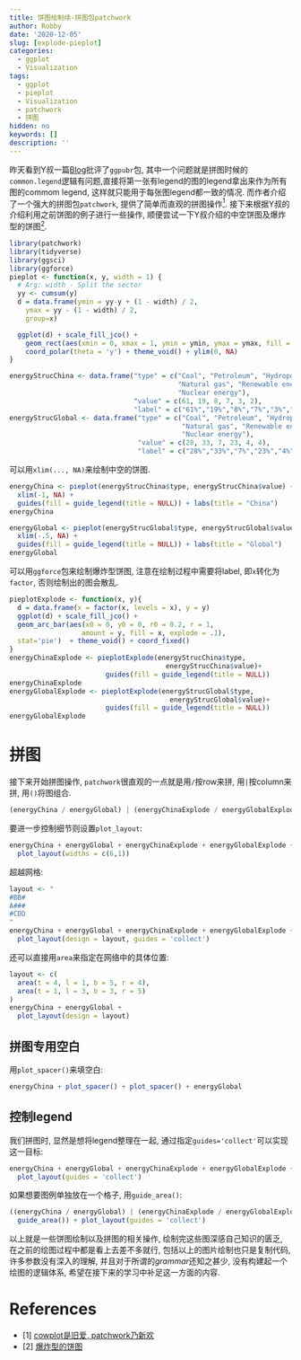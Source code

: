```yaml
---
title: 饼图绘制续-拼图包patchwork
author: Robby
date: '2020-12-05'
slug: [explode-pieplot]
categories:
  - ggplot
  - Visualization
tags:
  - ggplot
  - pieplot
  - Visualization
  - patchwork
  - 拼图
hidden: no
keywords: []
description: ''
---
```


昨天看到Y叔一篇[Blog](https://guangchuangyu.github.io/2019/12/why-hate-ggpubr/)批评了`ggpubr`包, 其中一个问题就是拼图时候的`common.legend`逻辑有问题,直接将第一张有legend的图的legend拿出来作为所有图的commom legend, 这样就只能用于每张图legend都一致的情况. 而作者介绍了一个强大的拼图包`patchwork`, 提供了简单而直观的拼图操作[<sup>1](#refer-anchor-1). 接下来根据Y叔的介绍利用之前饼图的例子进行一些操作, 顺便尝试一下Y叔介绍的中空饼图及爆炸型的饼图[<sup>2](#refer-anchor-2).

```r
library(patchwork)
library(tidyverse)
library(ggsci)
library(ggforce)
pieplot <- function(x, y, width = 1) {
  # Arg: width - Split the sector
  yy <- cumsum(y)
  d = data.frame(ymin = yy-y + (1 - width) / 2, 
  	ymax = yy - (1 - width) / 2, 
  	group=x)

  ggplot(d) + scale_fill_jco() +
  	geom_rect(aes(xmin = 0, xmax = 1, ymin = ymin, ymax = ymax, fill = group)) + 
  	coord_polar(theta = 'y') + theme_void() + ylim(0, NA) 
}

energyStrucChina <- data.frame("type" = c("Coal", "Petroleum", "Hydropower",
                                          "Natural gas", "Renewable energy",
                                          "Nuclear energy"),
                               "value" = c(61, 19, 8, 7, 3, 2),
                               "label" = c("61%","19%","8%","7%","3%","2%"))
energyStrucGlobal <- data.frame("type" = c("Coal", "Petroleum", "Hydropower",
                                           "Natural gas", "Renewable energy",
                                           "Nuclear energy"),
                                "value" = c(28, 33, 7, 23, 4, 4),
                                "label" = c("28%","33%","7%","23%","4%","4%"))
```

可以用`xlim(..., NA)`来绘制中空的饼图.
```r
energyChina <- pieplot(energyStrucChina$type, energyStrucChina$value) +
  xlim(-1, NA) +
  guides(fill = guide_legend(title = NULL)) + labs(title = "China")
energyChina

energyGlobal <- pieplot(energyStrucGlobal$type, energyStrucGlobal$value) +
  xlim(-.5, NA) +
  guides(fill = guide_legend(title = NULL)) + labs(title = "Global")
energyGlobal
```

可以用`ggforce`包来绘制爆炸型饼图, 注意在绘制过程中需要将label, 即`x`转化为`factor`, 否则绘制出的图会散乱.
```r
pieplotExplode <- function(x, y){
  d = data.frame(x = factor(x, levels = x), y = y)
  ggplot(d) + scale_fill_jco() +
  geom_arc_bar(aes(x0 = 0, y0 = 0, r0 = 0.2, r = 1, 
                  amount = y, fill = x, explode = .1), 
  stat='pie')  + theme_void() + coord_fixed()
}
energyChinaExplode <- pieplotExplode(energyStrucChina$type,
                                       energyStrucChina$value)+
                        guides(fill = guide_legend(title = NULL))
energyChinaExplode
energyGlobalExplode <- pieplotExplode(energyStrucGlobal$type,
                                        energyStrucGlobal$value)+
                        guides(fill = guide_legend(title = NULL))
energyGlobalExplode
```

# 拼图

接下来开始拼图操作, `patchwork`很直观的一点就是用`/`按row来拼, 用`|`按column来拼, 用`()`将图组合.

```r
(energyChina / energyGlobal) | (energyChinaExplode / energyGlobalExplode)
```

要进一步控制细节则设置`plot_layout`:

```r
energyChina + energyGlobal + energyChinaExplode + energyGlobalExplode +
  plot_layout(widths = c(6,1))
```

超越网格:

```r
layout <- "
#BB#
A###
#CDD
"
energyChina + energyGlobal + energyChinaExplode + energyGlobalExplode +
  plot_layout(design = layout, guides = 'collect')
```

还可以直接用`area`来指定在网络中的具体位置:

```r
layout <- c(
  area(t = 4, l = 1, b = 5, r = 4),
  area(t = 1, l = 3, b = 3, r = 5)
)
energyChina + energyGlobal +
  plot_layout(design = layout)
```

## 拼图专用空白

用`plot_spacer()`来填空白:

```r
energyChina + plot_spacer() + plot_spacer() + energyGlobal
```

## 控制legend

我们拼图时, 显然是想将legend整理在一起, 通过指定`guides='collect'`可以实现这一目标:

```r
energyChina + energyGlobal + energyChinaExplode + energyGlobalExplode +
  plot_layout(guides = 'collect')
```

如果想要图例单独放在一个格子, 用`guide_area()`:

```r
((energyChina / energyGlobal) | (energyChinaExplode / energyGlobalExplode) |
  guide_area()) + plot_layout(guides = 'collect')
```

以上就是一些饼图绘制以及拼图的相关操作, 绘制完这些图深感自己知识的匮乏, 在之前的绘图过程中都是看上去差不多就行, 包括以上的图片绘制也只是复制代码, 许多参数没有深入的理解, 并且对于所谓的*grammar*还知之甚少, 没有构建起一个绘图的逻辑体系, 希望在接下来的学习中补足这一方面的内容.

# References
<div id="refer-anchor-1"></div>
- [1] [cowplot是旧爱, patchwork乃新欢](https://guangchuangyu.github.io/2019/11/patchwork/)
<div id="refer-anchor-2"></div>
- [2] [爆炸型的饼图](https://guangchuangyu.github.io/2018/05/explode-pieplot/)